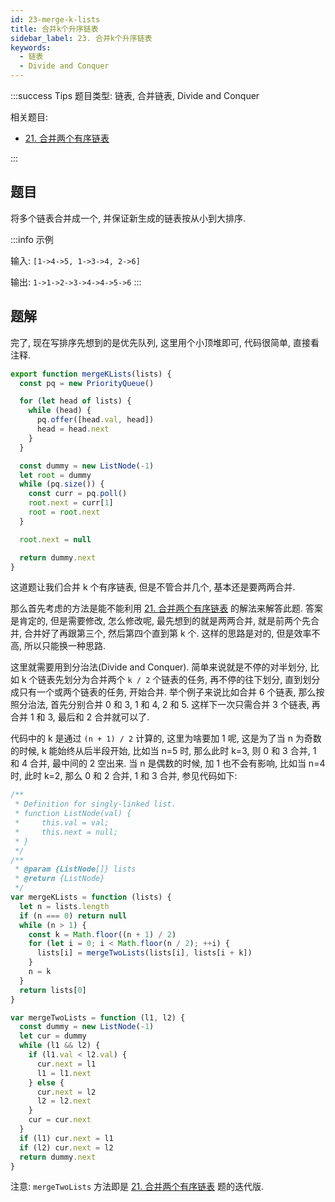 ```yaml
---
id: 23-merge-k-lists
title: 合并k个升序链表
sidebar_label: 23. 合并k个升序链表
keywords:
  - 链表
  - Divide and Conquer
---
```


:::success Tips
题目类型: 链表, 合并链表, Divide and Conquer

相关题目:

- [21. 合并两个有序链表](/leetcode/easy/21-merge-two-lists)

:::

## 题目

将多个链表合并成一个, 并保证新生成的链表按从小到大排序.

:::info 示例

输入: `[1->4->5, 1->3->4, 2->6]`

输出: `1->1->2->3->4->4->5->6`
:::

## 题解


<Tabs>
  <TabItem value="JavaScript - 优先队列" label="JavaScript - 优先队列" default>

完了, 现在写排序先想到的是优先队列, 这里用个小顶堆即可, 代码很简单, 直接看注释.

```ts
export function mergeKLists(lists) {
  const pq = new PriorityQueue()

  for (let head of lists) {
    while (head) {
      pq.offer([head.val, head])
      head = head.next
    }
  }

  const dummy = new ListNode(-1)
  let root = dummy
  while (pq.size()) {
    const curr = pq.poll()
    root.next = curr[1]
    root = root.next
  }

  root.next = null

  return dummy.next
}
```

</TabItem>
<TabItem value="JavaScript - 分治" label="JavaScript - 分治">

这道题让我们合并 k 个有序链表, 但是不管合并几个, 基本还是要两两合并.

那么首先考虑的方法是能不能利用 [21. 合并两个有序链表](/leetcode/easy/21-merge-two-lists) 的解法来解答此题. 答案是肯定的, 但是需要修改, 怎么修改呢, 最先想到的就是两两合并, 就是前两个先合并, 合并好了再跟第三个, 然后第四个直到第 k 个. 这样的思路是对的, 但是效率不高, 所以只能换一种思路.

这里就需要用到分治法(Divide and Conquer). 简单来说就是不停的对半划分, 比如 k 个链表先划分为合并两个 `k / 2` 个链表的任务, 再不停的往下划分, 直到划分成只有一个或两个链表的任务, 开始合并. 举个例子来说比如合并 6 个链表, 那么按照分治法, 首先分别合并 0 和 3, 1 和 4, 2 和 5. 这样下一次只需合并 3 个链表, 再合并 1 和 3, 最后和 2 合并就可以了.

代码中的 k 是通过 `(n + 1) / 2` 计算的, 这里为啥要加 1 呢, 这是为了当 n 为奇数的时候, k 能始终从后半段开始, 比如当 n=5 时, 那么此时 k=3, 则 0 和 3 合并, 1 和 4 合并, 最中间的 2 空出来. 当 n 是偶数的时候, 加 1 也不会有影响, 比如当 n=4 时, 此时 k=2, 那么 0 和 2 合并, 1 和 3 合并, 参见代码如下:

```ts
/**
 * Definition for singly-linked list.
 * function ListNode(val) {
 *     this.val = val;
 *     this.next = null;
 * }
 */
/**
 * @param {ListNode[]} lists
 * @return {ListNode}
 */
var mergeKLists = function (lists) {
  let n = lists.length
  if (n === 0) return null
  while (n > 1) {
    const k = Math.floor((n + 1) / 2)
    for (let i = 0; i < Math.floor(n / 2); ++i) {
      lists[i] = mergeTwoLists(lists[i], lists[i + k])
    }
    n = k
  }
  return lists[0]
}

var mergeTwoLists = function (l1, l2) {
  const dummy = new ListNode(-1)
  let cur = dummy
  while (l1 && l2) {
    if (l1.val < l2.val) {
      cur.next = l1
      l1 = l1.next
    } else {
      cur.next = l2
      l2 = l2.next
    }
    cur = cur.next
  }
  if (l1) cur.next = l1
  if (l2) cur.next = l2
  return dummy.next
}
```

注意: `mergeTwoLists` 方法即是 [21. 合并两个有序链表](/leetcode/easy/21-merge-two-lists) 题的迭代版.

</TabItem>
</Tabs>
